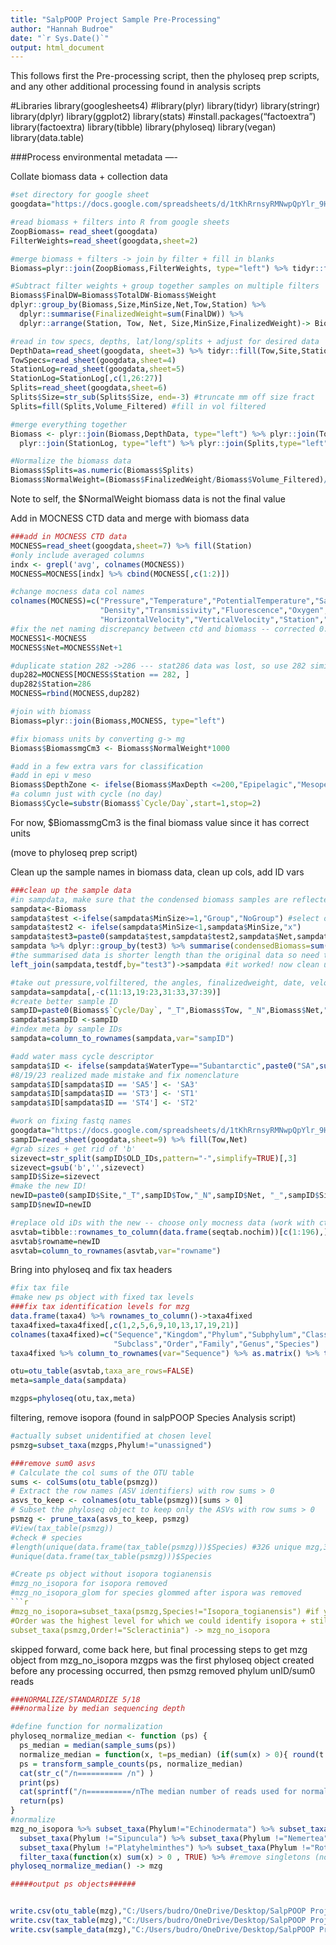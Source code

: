 ```yaml
---
title: "SalpPOOP Project Sample Pre-Processing"
author: "Hannah Budroe"
date: "`r Sys.Date()`"
output: html_document
---
```


This follows first the Pre-processing script, then the phyloseq prep scripts, and any other additional processing found in analysis scripts

#Libraries
library(googlesheets4)
#library(plyr)
library(tidyr)
library(stringr)
library(dplyr)
library(ggplot2)
library(stats)
#install.packages("factoextra")
library(factoextra)
library(tibble)
library(phyloseq)
library(vegan)
library(data.table)

###Process environmental metadata ----

Collate biomass data + collection data
```r
#set directory for google sheet
googdata="https://docs.google.com/spreadsheets/d/1tKhRrnsyRMNwpQpYlr_9HUDoBUYpVK4RIApvrt_piFU/edit#gid=0"

#read biomass + filters into R from google sheets
ZoopBiomass= read_sheet(googdata)
FilterWeights=read_sheet(googdata,sheet=2)

#merge biomass + filters -> join by filter + fill in blanks
Biomass=plyr::join(ZoopBiomass,FilterWeights, type="left") %>% tidyr::fill(Station,Tow, Net)

#Subtract filter weights + group together samples on multiple filters
Biomass$FinalDW=Biomass$TotalDW-Biomass$Weight
dplyr::group_by(Biomass,Size,MinSize,Net,Tow,Station) %>%
  dplyr::summarise(FinalizedWeight=sum(FinalDW)) %>%
  dplyr::arrange(Station, Tow, Net, Size,MinSize,FinalizedWeight)-> Biomass

#read in tow specs, depths, lat/long/splits + adjust for desired data
DepthData=read_sheet(googdata, sheet=3) %>% tidyr::fill(Tow,Site,Station)
TowSpecs=read_sheet(googdata,sheet=4)
StationLog=read_sheet(googdata,sheet=5)
StationLog=StationLog[,c(1,26:27)]
Splits=read_sheet(googdata,sheet=6)
Splits$Size=str_sub(Splits$Size, end=-3) #truncate mm off size fract
Splits=fill(Splits,Volume_Filtered) #fill in vol filtered 

#merge everything together
Biomass <- plyr::join(Biomass,DepthData, type="left") %>% plyr::join(TowSpecs,type="left") %>%
  plyr::join(StationLog, type="left") %>% plyr::join(Splits,type="left")

#Normalize the biomass data
Biomass$Splits=as.numeric(Biomass$Splits)
Biomass$NormalWeight=(Biomass$FinalizedWeight/Biomass$Volume_Filtered)/Biomass$Splits
```
Note to self, the $NormalWeight biomass data is not the final value

Add in MOCNESS CTD data and merge with biomass data
```r
###add in MOCNESS CTD data
MOCNESS=read_sheet(googdata,sheet=7) %>% fill(Station)
#only include averaged columns
indx <- grepl('avg', colnames(MOCNESS))
MOCNESS=MOCNESS[indx] %>% cbind(MOCNESS[,c(1:2)])

#change mocness data col names
colnames(MOCNESS)=c("Pressure","Temperature","PotentialTemperature","Salinity",
                    "Density","Transmissivity","Fluorescence","Oxygen","Angle",
                    "HorizontalVelocity","VerticalVelocity","Station","Net")
#fix the net naming discrepancy between ctd and biomass -- corrected 0:8 -> 1-9
MOCNESS1<-MOCNESS
MOCNESS$Net=MOCNESS$Net+1

#duplicate station 282 ->286 --- stat286 data was lost, so use 282 similar data
dup282=MOCNESS[MOCNESS$Station == 282, ]
dup282$Station=286
MOCNESS=rbind(MOCNESS,dup282)

#join with biomass
Biomass=plyr::join(Biomass,MOCNESS, type="left")

#fix biomass units by converting g-> mg
Biomass$BiomassmgCm3 <- Biomass$NormalWeight*1000

#add in a few extra vars for classification
#add in epi v meso
Biomass$DepthZone <- ifelse(Biomass$MaxDepth <=200,"Epipelagic","Mesopelagic")
#a column just with cycle (no day)
Biomass$Cycle=substr(Biomass$`Cycle/Day`,start=1,stop=2)
```
For now, $BiomassmgCm3 is the final biomass value since it has correct units

(move to phyloseq prep script)

Clean up the sample names in biomass data, clean up cols, add ID vars
```r
###clean up the sample data
#in sampdata, make sure that the condensed biomass samples are reflected
sampdata<-Biomass
sampdata$test <-ifelse(sampdata$MinSize>=1,"Group","NoGroup") #select out groupings for condensing
sampdata$test2 <- ifelse(sampdata$MinSize<1,sampdata$MinSize,"x")
sampdata$test3=paste0(sampdata$test,sampdata$test2,sampdata$Net,sampdata$Tow) #create column to group by
sampdata %>% dplyr::group_by(test3) %>% summarise(condensedBiomass=sum(BiomassmgCm3)) ->testdf
#the summarised data is shorter length than the original data so need to duplicate somehow
left_join(sampdata,testdf,by="test3")->sampdata #it worked! now clean up

#take out pressure,volfiltered, the angles, finalizedweight, date, velocities, split/splits, test columns to condense biomass
sampdata=sampdata[,-c(11:13,19:23,31:33,37:39)] 
#create better sample ID
sampID=paste0(Biomass$`Cycle/Day`, "_T",Biomass$Tow, "_N",Biomass$Net,"_",Biomass$MinSize)
sampdata$sampID <-sampID
#index meta by sample IDs
sampdata=column_to_rownames(sampdata,var="sampID")

#add water mass cycle descriptor 
sampdata$ID <- ifelse(sampdata$WaterType=="Subantarctic",paste0("SA",substr(sampdata$`Cycle`,start=2,stop=2)),paste0("ST",substr(sampdata$`Cycle`,start=2,stop=2)))
#8/19/23 realized made mistake and fix nomenclature
sampdata$ID[sampdata$ID == 'SA5'] <- 'SA3'
sampdata$ID[sampdata$ID == 'ST3'] <- 'ST1'
sampdata$ID[sampdata$ID == 'ST4'] <- 'ST2'

#work on fixing fastq names
googdata="https://docs.google.com/spreadsheets/d/1tKhRrnsyRMNwpQpYlr_9HUDoBUYpVK4RIApvrt_piFU/edit#gid=0"
sampID=read_sheet(googdata,sheet=9) %>% fill(Tow,Net)
#grab sizes + get rid of 'b'
sizevect=str_split(sampID$OLD_IDs,pattern="-",simplify=TRUE)[,3]
sizevect=gsub('b','',sizevect)
sampID$Size=sizevect
#make the new ID!
newID=paste0(sampID$Site,"_T",sampID$Tow,"_N",sampID$Net, "_",sampID$Size)
sampID$newID=newID

#replace old iDs with the new -- choose only mocness data (work with ctd later)
asvtab=tibble::rownames_to_column(data.frame(seqtab.nochim))[c(1:196),]
asvtab$rowname=newID
asvtab=column_to_rownames(asvtab,var="rowname")
```

Bring into phyloseq and fix tax headers
```r
#fix tax file
#make new ps object with fixed tax levels 
###fix tax identification levels for mzg
data.frame(taxa4) %>% rownames_to_column()->taxa4fixed
taxa4fixed=taxa4fixed[,c(1,2,5,6,9,10,13,17,19,21)]
colnames(taxa4fixed)=c("Sequence","Kingdom","Phylum","Subphylum","Class",
                       "Subclass","Order","Family","Genus","Species")
taxa4fixed %>% column_to_rownames(var="Sequence") %>% as.matrix() %>% tax_table() -> tax

otu=otu_table(asvtab,taxa_are_rows=FALSE)
meta=sample_data(sampdata)

mzgps=phyloseq(otu,tax,meta)
```

filtering, remove isopora (found in salpPOOP Species Analysis script)
```r
#actually subset unidentified at chosen level
psmzg=subset_taxa(mzgps,Phylum!="unassigned")

###remove sum0 asvs
# Calculate the col sums of the OTU table
sums <- colSums(otu_table(psmzg))
# Extract the row names (ASV identifiers) with row sums > 0
asvs_to_keep <- colnames(otu_table(psmzg))[sums > 0]
# Subset the phyloseq object to keep only the ASVs with row sums > 0
psmzg <- prune_taxa(asvs_to_keep, psmzg)
#View(tax_table(psmzg))
#check # species
#length(unique(data.frame(tax_table(psmzg)))$Species) #326 unique mzg,314 unique psmzg
#unique(data.frame(tax_table(psmzg)))$Species

#Create ps object without isopora togianensis
#mzg_no_isopora for isopora removed
#mzg_no_isopora_glom for species glommed after ispora was removed
```r
#mzg_no_isopora=subset_taxa(psmzg,Species!="Isopora_togianensis") #if you take out at the species level, it also removed anything not identified to the species level
#Order was the highest level for which we could identify isopora + still mostly keep everything else
subset_taxa(psmzg,Order!="Scleractinia") -> mzg_no_isopora

```

skipped forward, come back here, but final processing steps to get mzg object from mzg_no_isopora 
mzgps was the first phyloseq object created before any processing occurred, then psmzg removed phylum unID/sum0 reads
```r
###NORMALIZE/STANDARDIZE 5/18
###normalize by median sequencing depth

#define function for normalization
phyloseq_normalize_median <- function (ps) { 
  ps_median = median(sample_sums(ps))
  normalize_median = function(x, t=ps_median) (if(sum(x) > 0){ round(t * (x / sum(x)))} else {x})
  ps = transform_sample_counts(ps, normalize_median)
  cat(str_c("/n========== /n") )
  print(ps)
  cat(sprintf("/n==========/nThe median number of reads used for normalization is  %.0f", ps_median))
  return(ps)
}
#normalize
mzg_no_isopora %>% subset_taxa(Phylum!="Echinodermata") %>% subset_taxa(Phylum !="Bryozoa") %>% 
  subset_taxa(Phylum !="Sipuncula") %>% subset_taxa(Phylum !="Nemertea") %>%
  subset_taxa(Phylum !="Platyhelminthes") %>% subset_taxa(Phylum !="Rotifera") %>%
  filter_taxa(function(x) sum(x) > 0 , TRUE) %>% #remove singletons (none present)
phyloseq_normalize_median() -> mzg

#####output ps objects######


write.csv(otu_table(mzg),"C:/Users/budro/OneDrive/Desktop/SalpPOOP Project/Phyloseq/Data_Objects/salpPOOP_mzg_otu.csv")
write.csv(tax_table(mzg),"C:/Users/budro/OneDrive/Desktop/SalpPOOP Project/Phyloseq/Data_Objects/salpPOOP_mzg_tax.csv")
write.csv(sample_data(mzg),"C:/Users/budro/OneDrive/Desktop/SalpPOOP Project/Phyloseq/Data_Objects/salpPOOP_mzg_meta.csv")


```

